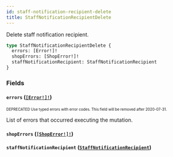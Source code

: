 ```yaml
---
id: staff-notification-recipient-delete
title: StaffNotificationRecipientDelete
---
```


Delete staff notification recipient.

```graphql
type StaffNotificationRecipientDelete {
  errors: [Error!]!
  shopErrors: [ShopError!]!
  staffNotificationRecipient: StaffNotificationRecipient
}
```

### Fields

#### `errors` ([`[Error!]!`](/developer/api-reference/objects/error.mdx))

<sub><sup><span className="deprecatedTag">DEPRECATED</span> Use typed errors with error codes. This field will be removed after 2020-07-31.</sup></sub>

List of errors that occurred executing the mutation.

#### `shopErrors` ([`[ShopError!]!`](/developer/api-reference/objects/shop-error.mdx))

#### `staffNotificationRecipient` ([`StaffNotificationRecipient`](/developer/api-reference/objects/staff-notification-recipient.mdx))
